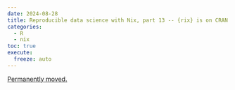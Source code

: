 ```yaml
---
date: 2024-08-28
title: Reproducible data science with Nix, part 13 -- {rix} is on CRAN!
categories:
  - R
  - nix
toc: true
execute:
  freeze: auto
---
```


[Permanently moved.](../../posts/2024-09-27-nix_part_13.qmd)
